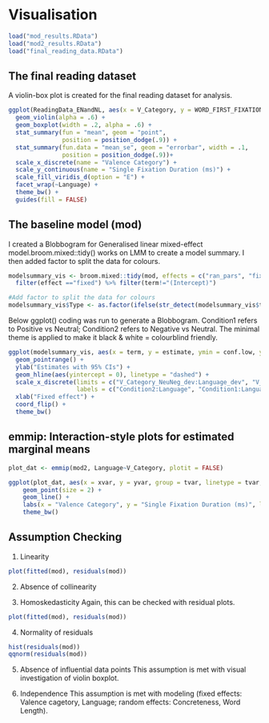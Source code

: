 # Visualisation

```{r echo=FALSE}
load("mod_results.RData")
load("mod2_results.RData")
load("final_reading_data.RData")
```

## The final reading dataset
A violin-box plot is created for the final reading dataset for analysis. 
```{r warning=FALSE}
ggplot(ReadingData_ENandNL, aes(x = V_Category, y = WORD_FIRST_FIXATION_DURATION, fill = V_Category)) +
  geom_violin(alpha = .6) +
  geom_boxplot(width = .2, alpha = .6) +
  stat_summary(fun = "mean", geom = "point",
               position = position_dodge(.9)) +
  stat_summary(fun.data = "mean_se", geom = "errorbar", width = .1,
               position = position_dodge(.9))+
  scale_x_discrete(name = "Valence Category") +
  scale_y_continuous(name = "Single Fixation Duration (ms)") +
  scale_fill_viridis_d(option = "E") + 
  facet_wrap(~Language) +
  theme_bw() +
  guides(fill = FALSE)
```

## The baseline model (mod)
I created a Blobbogram for Generalised linear mixed-effect model.broom.mixed::tidy() works on LMM to create a model summary. I then added factor to split the data for colours.
```{r message= FALSE, warning= FALSE}
modelsummary_vis <- broom.mixed::tidy(mod, effects = c("ran_pars", "fixed"),scales = NULL, ran_prefix = NULL, conf.int = TRUE, conf.level = 0.95, conf.method = "Wald") %>% 
  filter(effect =="fixed") %>% filter(term!="(Intercept)")

#Add factor to split the data for colours
modelsummary_vis$Type <- as.factor(ifelse(str_detect(modelsummary_vis$term, ":"), "Interaction", "Main effect"))
```

Below ggplot() coding was run to generate a Blobbogram. Condition1 refers to Positive vs Neutral; Condition2 refers to Negative vs Neutral. The minimal theme is applied to make it black & white = colourblind friendly.
```{r message= FALSE, warning= FALSE}
ggplot(modelsummary_vis, aes(x = term, y = estimate, ymin = conf.low, ymax = conf.high, shape = Type)) + 
  geom_pointrange() +
  ylab("Estimates with 95% CIs") + 
  geom_hline(aes(yintercept = 0), linetype = "dashed") +
  scale_x_discrete(limits = c("V_Category_NeuNeg_dev:Language_dev", "V_Category_NeuPos_dev:Language_dev", "WORD_LENGTH", "Conc_Mean",  "Language_dev", "V_Category_NeuNeg_dev", "V_Category_NeuPos_dev"),
                   labels = c("Condition2:Language", "Condition1:Language", "Word Length", "Concreteness", "Language", "Condition2", "Condition1")) +
  xlab("Fixed effect") +
  coord_flip() +
  theme_bw()
```

## emmip: Interaction-style plots for estimated marginal means
```{r message= FALSE, warning= FALSE}
plot_dat <- emmip(mod2, Language~V_Category, plotit = FALSE)

ggplot(plot_dat, aes(x = xvar, y = yvar, group = tvar, linetype = tvar, shape = tvar)) +
    geom_point(size = 2) +
    geom_line() +
    labs(x = "Valence Category", y = "Single Fixation Duration (ms)", linetype = "Language", shape = "Language") +
    theme_bw()
```

## Assumption Checking
1. Linearity
```{r message= FALSE, warning= FALSE}
plot(fitted(mod), residuals(mod))
```

2. Absence of collinearity


3. Homoskedasticity
Again, this can be checked with residual plots.
```{r message= FALSE, warning= FALSE}
plot(fitted(mod), residuals(mod))
```

4. Normality of residuals
```{r message= FALSE, warning= FALSE}
hist(residuals(mod))
qqnorm(residuals(mod))
```

5. Absence of influential data points
This assumption is met with visual investigation of violin boxplot.

6. Independence
This assumption is met with modeling (fixed effects: Valence cagetory, Language; random effects: Concreteness, Word Length). 

